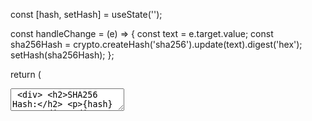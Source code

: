 
  const [hash, setHash] = useState('');

  const handleChange = (e) => {
    const text = e.target.value;
    const sha256Hash = crypto.createHash('sha256').update(text).digest('hex');
    setHash(sha256Hash);
  };

  return (
    <div>
      <Textarea onChange={handleChange} />
      <div>
        <h2>SHA256 Hash:</h2>
        <p>{hash}</p>
      </div>
      <div>
      <h2>Documentation:</h2>
      <CustomLink href="/docs/hash/sha256" label="SHA256 Hash" text="sha256 Hash">
        SHA256 Hash
      </CustomLink>
      </div>
    </div>
  );
}